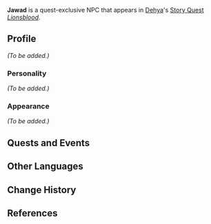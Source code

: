 {{Meta
|missing_NPC_picture  = yes
|missing_NPC_profile  = yes

}}
{{Character Infobox
|type             = Quest NPC
|image            = NPC Jawad.png
|region           = Sumeru
|location         = 
|affiliation      = Corps of Thirty
|title            = 

|voiceEN          = [[imdb:nm12394088|Damon Alums]]<ref name="Damon Alums">Twitter: [https://twitter.com/UrbanLegendVO/status/1631019876323332099 EN VA Self Announcement]</ref>
|voiceCN          = 
|voiceJP          = 
|dialoguereward   = 
}}
'''Jawad''' is a quest-exclusive NPC that appears in [[Dehya]]'s [[Story Quest]] ''[[Lionsblood]]''.

==Profile==
<!--Detailed story/lore information goes here.-->
''(To be added.)''

===Personality===
''(To be added.)''

===Appearance===
<!--Keep appearance section short and concise. Limit to 2 paragraphs with 3-4 sentences each.-->
''(To be added.)''

==Quests and Events==
{{Quests and Events}}
<!--
==Idle Quotes==
{{Dialogue start}}
: {{DIcon|Idle}} {{Tx}}
:: {{A|VO {{subst:PAGENAME}} 01.ogg}} "{{Tx}}"
{{Dialogue end}}

==Dialogue==
{{Dialogue start}}
:'''{{subst:PAGENAME}}:''' 
:{{DIcon}}
{{Dialogue end}}
<!--
==Event Dialogue==
===Event Name===
{{Dialogue start}}
:'''{{subst:PAGENAME}}:'''
{{Dialogue end}}

==Trivia==
* 
-->
==Other Languages==
{{Other Languages
|default_hidden = 1
|en      = Jawad
|zhs     = 哲瓦德
|zhs_rm  = Zhéwǎdé
|zht     = 哲瓦德
|zht_rm  = Zhéwǎdé
|ja      = ジャワード
|ja_rm   = Jawaado
|ko      = 자와드
|es      = Yawad
|fr      = Jawad
|ru      = Джавад
|th      = Jawad
|vi      = Jawad
|de      = Jawad
|id      = Jawad
|pt      = Jawad
|tr      = Jawad
|it      = Jawad
}}

==Change History==
{{Change History|3.5}}

==References==
{{Reflist}}